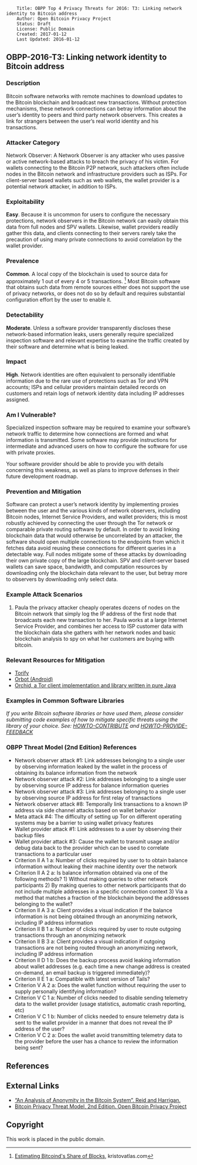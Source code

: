 <pre>
    Title: OBPP Top 4 Privacy Threats for 2016: T3: Linking network identity to Bitcoin address
    Author: Open Bitcoin Privacy Project
    Status: Draft
    License: Public Domain
    Created: 2017-01-12
    Last Updated: 2016-01-12
</pre>

== OBPP-2016-T3: Linking network identity to Bitcoin address ==

=== Description ===

Bitcoin software networks with remote machines to download updates to the Bitcoin blockchain and broadcast new transactions. Without protection mechanisms, these network connections can betray information about the user’s identity to peers and third party network observers. This creates a link for strangers between the user’s real world identity and his transactions.

=== Attacker Category ===

Network Observer: A Network Observer is any attacker who uses passive or active network-based attacks to breach the privacy of his victim. For wallets connecting to the Bitcoin P2P network, such attackers often include nodes in the Bitcoin network and infrastructure providers such as ISPs. For client-server based wallets such as web wallets, the wallet provider is a potential network attacker, in addition to ISPs.

=== Exploitability ===

'''Easy'''. Because it is uncommon for users to configure the necessary protections, network observers in the Bitcoin network can easily obtain this data from full nodes and SPV wallets. Likewise, wallet providers readily gather this data, and clients connecting to their servers rarely take the precaution of using many private connections to avoid correlation by the wallet provider.

=== Prevalence ===

'''Common'''. A local copy of the blockchain is used to source data for approximately 1 out of every 4 or 5 transactions. <ref>[https://www.kristovatlas.com/estimating-bitcoinds-share-of-blocks/ Estimating Bitcoind's Share of Blocks], kristovatlas.com</ref> Most Bitcoin software that obtains such data from remote sources either does not support the use of privacy networks, or does not do so by default and requires substantial configuration effort by the user to enable it.

=== Detectability ===

'''Moderate'''. Unless a software provider transparently discloses these network-based information leaks, users generally require specialized inspection software and relevant expertise to examine the traffic created by their software and determine what is being leaked.

=== Impact ===

'''High'''. Network identities are often equivalent to personally identifiable information due to the rare use of protections such as Tor and VPN accounts; ISPs and cellular providers maintain detailed records on customers and retain logs of network identity data including IP addresses assigned.

=== Am I Vulnerable? ===

Specialized inspection software may be required to examine your software’s network traffic to determine how connections are formed and what information is transmitted. Some software may provide instructions for intermediate and advanced users on how to configure the software for use with private proxies.

Your software provider should be able to provide you with details concerning this weakness, as well as plans to improve defenses in their future development roadmap.

=== Prevention and Mitigation ===

Software can protect a user’s network identity by implementing proxies between the user and the various kinds of network observers, including Bitcoin nodes, Internet Service Providers, and wallet providers; this is most robustly achieved by connecting the user through the Tor network or comparable private routing software by default. In order to avoid linking blockchain data that would otherwise be uncorrelated by an attacker, the software should open multiple connections to the endpoints from which it fetches data avoid reusing these connections for different queries in a detectable way. Full nodes mitigate some of these attacks by downloading their own private copy of the large blockchain. SPV and client-server based wallets can save space, bandwidth, and computation resources by downloading only the blockchain data relevant to the user, but betray more to observers by downloading only select data.

=== Example Attack Scenarios ===

# Paula the privacy attacker cheaply operates dozens of nodes on the Bitcoin network that simply log the IP address of the first node that broadcasts each new transaction to her. Paula works at a large Internet Service Provider, and combines her access to ISP customer data with the blockchain data she gathers with her network nodes and basic blockchain analysis to spy on what her customers are buying with bitcoin.

=== Relevant Resources for Mitigation ===

* [https://trac.torproject.org/projects/tor/wiki/doc/TorifyHOWTO Torify]
* [https://guardianproject.info/apps/orbot/ Orbot (Android)]
* [https://subgraph.com/orchid/index.en.html Orchid, a Tor client implementation and library written in pure Java]

=== Examples in Common Software Libraries ===

''If you write Bitcoin software libraries or have used them, please consider submitting code examples of how to mitigate specific threats using the library of your choice. See: [https://github.com/OpenBitcoinPrivacyProject/top-threats/master/HOWTO-CONTRIBUTE.md HOWTO-CONTRIBUTE] and [https://github.com/OpenBitcoinPrivacyProject/top-threats/master/HOWTO-PROVIDE-FEEDBACK.md HOWTO-PROVIDE-FEEDBACK]''

=== OBPP Threat Model (2nd Edition) References ===

* Network observer attack #1: Link addresses belonging to a single user by observing information leaked by the wallet in the process of obtaining its balance information from the network
* Network observer attack #2: Link addresses belonging to a single user by observing source IP address for balance information queries
* Network observer attack #3: Link addresses belonging to a single user by observing source IP address for first relay of transactions
* Network observer attack #8: Temporally link transactions to a known IP address via side channel attacks based on wallet behavior
* Meta attack #4: The difficulty of setting up Tor on different operating systems may be a barrier to using wallet privacy features
* Wallet provider attack #1: Link addresses to a user by observing their backup files
* Wallet provider attack #3: Cause the wallet to transmit usage and/or debug data back to the provider which can be used to correlate transactions to a particular user
* Criterion II A 1 a: Number of clicks required by user to to obtain balance information without leaking their machine identity over the network
* Criterion II A 2 a: Is balance information obtained via one of the following methods? 1) Without making queries to other network participants 2) By making queries to other network participants that do not include multiple addresses in a specific connection context 3) Via a method that matches a fraction of the blockchain beyond the addresses belonging to the wallet?
* Criterion II A 3 a: Client provides a visual indication if the balance information is not being obtained through an anonymizing network, including IP address information
* Criterion II B 1 a: Number of clicks required by user to route outgoing transactions through an anonymizing network
* Criterion II B 3 a: Client provides a visual indication if outgoing transactions are not being routed through an anonymizing network, including IP address information
* Criterion II D 1 b: Does the backup process avoid leaking information about wallet addresses (e.g. each time a new change address is created on-demand, an email backup is triggered immediately)?
* Criterion II E 1 a: Compatible with latest version of Tails?
* Criterion V A 2 a: Does the wallet function without requiring the user to supply personally identifying information?
* Criterion V C 1 a: Number of clicks needed to disable sending telemetry data to the wallet provider (usage statistics, automatic crash reporting, etc)
* Criterion V C 1 b: Number of clicks needed to ensure telemetry data is sent to the wallet provider in a manner that does not reveal the IP address of the user?
* Criterion V C 2 a: Does the wallet avoid transmitting telemetry data to the provider before the user has a chance to review the information being sent?

== References ==

<references />

== External Links ==

* [https://arxiv.org/pdf/1107.4524v2.pdf “An Analysis of Anonymity in the Bitcoin System”. Reid and Harrigan.]
* [https://github.com/OpenBitcoinPrivacyProject/wallet-ratings/blob/master/report-02/ Bitcoin Privacy Threat Model, 2nd Edition. Open Bitcoin Privacy Project]

== Copyright ==

This work is placed in the public domain.
